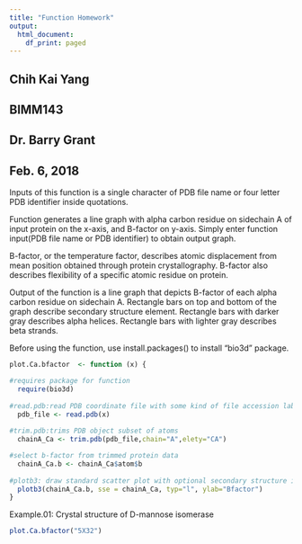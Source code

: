 ```yaml
---
title: "Function Homework"
output:
  html_document:
    df_print: paged
---
```

Chih Kai Yang
---
BIMM143
---
Dr. Barry Grant
---
Feb. 6, 2018
---
Inputs of this function is a single character of PDB file name or four letter PDB identifier inside quotations.

Function generates a line graph with alpha carbon residue on sidechain A of input protein on the x-axis, and B-factor on y-axis. Simply enter function input(PDB file name or PDB identifier) to obtain output graph.

B-factor, or the temperature factor, describes atomic displacement from mean position obtained through protein crystallography. B-factor also describes flexibility of a specific atomic residue on protein. 

Output of the function is a line graph that depicts B-factor of each alpha carbon residue on sidechain A. Rectangle bars on top and bottom of the graph describe secondary structure element. Rectangle bars with darker gray describes alpha helices. Rectangle bars with lighter gray describes beta strands.

Before using the function, use install.packages() to install "bio3d" package.

```r
plot.Ca.bfactor  <- function (x) {

#requires package for function  
  require(bio3d)
  
#read.pdb:read PDB coordinate file with some kind of file accession label (i.e. "4AKE")    
  pdb_file <- read.pdb(x)
  
#trim.pdb:trims PDB object subset of atoms
  chainA_Ca <- trim.pdb(pdb_file,chain="A",elety="CA")

#select b-factor from trimmed protein data    
  chainA_Ca.b <- chainA_Ca$atom$b
  
#plotb3: draw standard scatter plot with optional secondary structure in the marginal  
  plotb3(chainA_Ca.b, sse = chainA_Ca, typ="l", ylab="Bfactor")
}
```

Example.01: Crystal structure of D-mannose isomerase
```r
plot.Ca.bfactor("5X32")
```